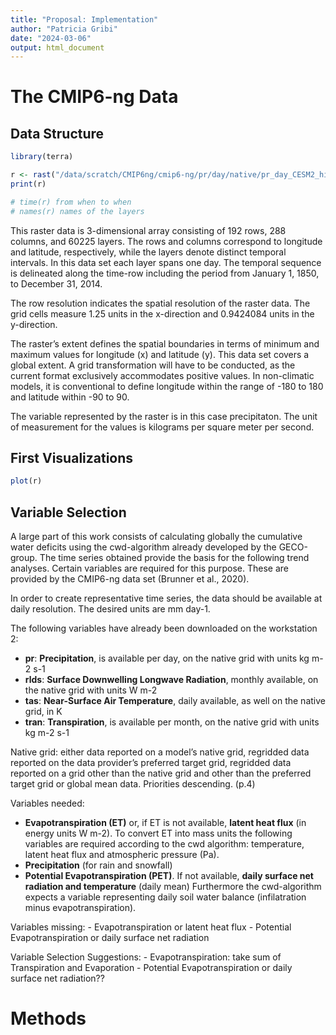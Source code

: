 ```yaml
---
title: "Proposal: Implementation"
author: "Patricia Gribi"
date: "2024-03-06"
output: html_document
---
```



# The CMIP6-ng Data

## Data Structure


```r

library(terra)

r <- rast("/data/scratch/CMIP6ng/cmip6-ng/pr/day/native/pr_day_CESM2_historical_r1i1p1f1_native.nc") #, lyrs = "pr_1")
print(r)

# time(r) from when to when
# names(r) names of the layers


```
This raster data is 3-dimensional array consisting of 192 rows, 288 columns, and 60225 layers. The rows and columns correspond to longitude and latitude, respectively, while the layers denote distinct temporal intervals. In this data set each layer spans one day. The temporal sequence is delineated along the time-row including the period from January 1, 1850, to December 31, 2014.

The row resolution indicates the spatial resolution of the raster data. The grid cells measure 1.25 units in the x-direction and 0.9424084 units in the y-direction.

The raster's extent defines the spatial boundaries in terms of minimum and maximum values for longitude (x) and latitude (y). This data set covers a global extent. A grid transformation will have to be conducted, as the current format exclusively accommodates positive values. In non-climatic models, it is conventional to define longitude within the range of -180 to 180 and latitude within -90 to 90.

The variable represented by the raster is in this case precipitaton. The unit of measurement for the values is kilograms per square meter per second.


## First Visualizations


```r

plot(r)

```



## Variable Selection

A large part of this work consists of calculating globally the cumulative water 
deficits using the cwd-algorithm already developed by the GECO-group. The time 
series obtained provide the basis for the following trend analyses.
Certain variables are required for this purpose. These are provided by the 
CMIP6-ng data set (Brunner et al., 2020).

In order to create representative time series, the data should be available at 
daily resolution. The desired units are mm day-1.


The following variables have already been downloaded on the workstation 2: 

- **pr**: **Precipitation**, is available per day, on the native grid with units 
kg m-2 s-1
- **rlds**: **Surface Downwelling Longwave Radiation**, monthly available, on 
the native grid with units W m-2
- **tas**: **Near-Surface Air Temperature**, daily available, as well on the 
native grid, in K
- **tran**: **Transpiration**, is available per month, on the native grid with 
units kg m-2 s-1

Native grid: either data reported on a model's native grid, regridded data
reported on the data provider's preferred target grid, regridded data reported 
on a grid other than the native grid and other than the preferred target grid
or global mean data. Priorities descending. (p.4)


Variables needed:

- **Evapotranspiration (ET)** or, if ET is not available, **latent heat flux** (in energy units W m-2). To convert ET into mass units the following variables are required according to the cwd algorithm: temperature, latent heat flux and atmospheric pressure (Pa).
- **Precipitation** (for rain and snowfall)
- **Potential Evapotranspiration (PET)**. If not available, **daily surface net
radiation and temperature** (daily mean)
Furthermore the cwd-algorithm expects a variable representing daily soil water balance (infilatration minus evapotranspiration).


Variables missing:
- Evapotranspiration or latent heat flux
- Potential Evapotranspiration or daily surface net radiation


Variable Selection Suggestions: 
- Evapotranspiration: take sum of Transpiration and Evaporation
- Potential Evapotranspiration or daily surface net radiation??


# Methods






